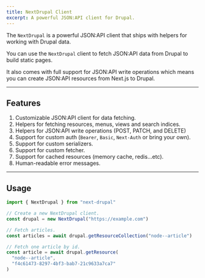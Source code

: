 ```yaml
---
title: NextDrupal Client
excerpt: A powerful JSON:API client for Drupal.
---
```


The `NextDrupal` is a powerful JSON:API client that ships with helpers for working with Drupal data.

You can use the `NextDrupal` client to fetch JSON:API data from Drupal to build static pages.

It also comes with full support for JSON:API write operations which means you can create JSON:API resources from Next.js to Drupal.

---

## Features

1. Customizable JSON:API client for data fetching.
2. Helpers for fetching resources, menus, views and search indices.
3. Helpers for JSON:API write operations (POST, PATCH, and DELETE)
4. Support for custom auth (`Bearer`, `Basic`, `Next-Auth` or bring your own).
5. Support for custom serializers.
6. Support for custom fetcher.
7. Support for cached resources (memory cache, redis...etc).
8. Human-readable error messages.

---

## Usage

```ts
import { NextDrupal } from "next-drupal"

// Create a new NextDrupal client.
const drupal = new NextDrupal("https://example.com")

// Fetch articles.
const articles = await drupal.getResourceCollection("node--article")

// Fetch one article by id.
const article = await drupal.getResource(
  "node--article",
  "f4c61473-8297-4bf3-bab7-21c9633a7ca7"
)
```
